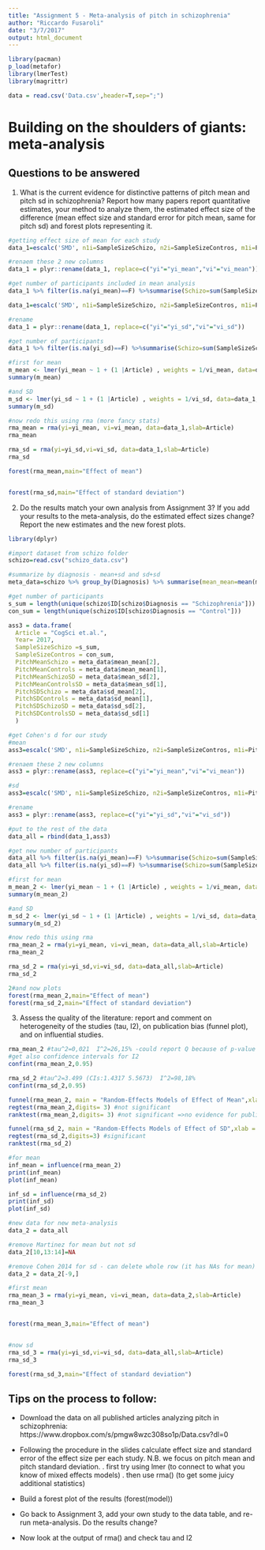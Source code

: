 ```yaml
---
title: "Assignment 5 - Meta-analysis of pitch in schizophrenia"
author: "Riccardo Fusaroli"
date: "3/7/2017"
output: html_document
---
```


```r
library(pacman)
p_load(metafor)
library(lmerTest)
library(magrittr)

data = read.csv('Data.csv',header=T,sep=";")
```

# Building on the shoulders of giants: meta-analysis

## Questions to be answered

1. What is the current evidence for distinctive patterns of pitch mean and pitch sd in schizophrenia? Report how many papers report quantitative estimates, your method to analyze them, the estimated effect size of the difference (mean effect size and standard error for pitch mean, same for pitch sd) and forest plots representing it. 

```r
#getting effect size of mean for each study
data_1=escalc('SMD', n1i=SampleSizeSchizo, n2i=SampleSizeContros, m1i=PitchMeanSchizo, m2i=PitchMeanControls, sd1i=PitchMeanSchizoSD, sd2i=PitchMeanControlsSD, data = data)

#renaem these 2 new columns
data_1 = plyr::rename(data_1, replace=c("yi"="yi_mean","vi"="vi_mean"))

#get number of participants included in mean analysis
data_1 %>% filter(is.na(yi_mean)==F) %>%summarise(Schizo=sum(SampleSizeSchizo),Controls=sum(SampleSizeContros))
```

```r
data_1=escalc('SMD', n1i=SampleSizeSchizo, n2i=SampleSizeContros, m1i=PitchSDSchizo, m2i=PitchSDControls, sd1i=PitchSDSchizoSD, sd2i=PitchSDControlsSD, data = data_1)

#rename
data_1 = plyr::rename(data_1, replace=c("yi"="yi_sd","vi"="vi_sd"))

#get number of participants
data_1 %>% filter(is.na(yi_sd)==F) %>%summarise(Schizo=sum(SampleSizeSchizo),Controls=sum(SampleSizeContros))
```

```r
#first for mean
m_mean <- lmer(yi_mean ~ 1 + (1 |Article) , weights = 1/vi_mean, data=data_1, control=lmerControl(check.nobs.vs.nlev="ignore", check.nobs.vs.nRE="ignore",calc.derivs = FALSE))
summary(m_mean)

#and SD
m_sd <- lmer(yi_sd ~ 1 + (1 |Article) , weights = 1/vi_sd, data=data_1, control=lmerControl(check.nobs.vs.nlev="ignore", check.nobs.vs.nRE="ignore"))
summary(m_sd)

#now redo this using rma (more fancy stats)
rma_mean = rma(yi=yi_mean, vi=vi_mean, data=data_1,slab=Article)
rma_mean

rma_sd = rma(yi=yi_sd,vi=vi_sd, data=data_1,slab=Article)
rma_sd
```

```r
forest(rma_mean,main="Effect of mean")


forest(rma_sd,main="Effect of standard deviation")
```


2. Do the results match your own analysis from Assignment 3? If you add your results to the meta-analysis, do the estimated effect sizes change? Report the new estimates and the new forest plots.

```r
library(dplyr)

#import dataset from schizo folder
schizo=read.csv("schizo_data.csv")

#summarize by diagnosis - mean+sd and sd+sd
meta_data=schizo %>% group_by(Diagnosis) %>% summarise(mean_mean=mean(mean),mean_sd=sd(mean),sd_mean=mean(sd),sd_sd=sd(sd))

#get number of participants
s_sum = length(unique(schizo$ID[schizo$Diagnosis == "Schizophrenia"]))
con_sum = length(unique(schizo$ID[schizo$Diagnosis == "Control"]))

ass3 = data.frame(
  Article = "CogSci et.al.",
  Year= 2017,
  SampleSizeSchizo =s_sum,
  SampleSizeContros = con_sum,
  PitchMeanSchizo = meta_data$mean_mean[2],
  PitchMeanControls = meta_data$mean_mean[1],
  PitchMeanSchizoSD = meta_data$mean_sd[2],
  PitchMeanControlsSD = meta_data$mean_sd[1],
  PitchSDSchizo = meta_data$sd_mean[2],
  PitchSDControls = meta_data$sd_mean[1],
  PitchSDSchizoSD = meta_data$sd_sd[2],
  PitchSDControlsSD = meta_data$sd_sd[1]
  )

```


```r
#get Cohen's d for our study
#mean
ass3=escalc('SMD', n1i=SampleSizeSchizo, n2i=SampleSizeContros, m1i=PitchMeanSchizo, m2i=PitchMeanControls, sd1i=PitchMeanSchizoSD, sd2i=PitchMeanControlsSD, data = ass3)

#renaem these 2 new columns
ass3 = plyr::rename(ass3, replace=c("yi"="yi_mean","vi"="vi_mean"))

#sd
ass3=escalc('SMD', n1i=SampleSizeSchizo, n2i=SampleSizeContros, m1i=PitchSDSchizo, m2i=PitchSDControls, sd1i=PitchSDSchizoSD, sd2i=PitchSDControlsSD, data = ass3)

#rename
ass3 = plyr::rename(ass3, replace=c("yi"="yi_sd","vi"="vi_sd"))

#put to the rest of the data
data_all = rbind(data_1,ass3)

#get new number of participants
data_all %>% filter(is.na(yi_mean)==F) %>%summarise(Schizo=sum(SampleSizeSchizo),Controls=sum(SampleSizeContros))
data_all %>% filter(is.na(yi_sd)==F) %>%summarise(Schizo=sum(SampleSizeSchizo),Controls=sum(SampleSizeContros))
```

```r
#first for mean
m_mean_2 <- lmer(yi_mean ~ 1 + (1 |Article) , weights = 1/vi_mean, data=data_all, control=lmerControl(check.nobs.vs.nlev="ignore", check.nobs.vs.nRE="ignore"))
summary(m_mean_2)

#and SD
m_sd_2 <- lmer(yi_sd ~ 1 + (1 |Article) , weights = 1/vi_sd, data=data_all, control=lmerControl(check.nobs.vs.nlev="ignore", check.nobs.vs.nRE="ignore"))
summary(m_sd_2)

#now redo this using rma
rma_mean_2 = rma(yi=yi_mean, vi=vi_mean, data=data_all,slab=Article)
rma_mean_2

rma_sd_2 = rma(yi=yi_sd,vi=vi_sd, data=data_all,slab=Article)
rma_sd_2

2#and now plots
forest(rma_mean_2,main="Effect of mean")
forest(rma_sd_2,main="Effect of standard deviation")

```


3. Assess the quality of the literature: report and comment on heterogeneity of the studies (tau, I2), on publication bias (funnel plot), and on influential studies.

```r
rma_mean_2 #tau^2=0,021  I^2=26,15% -could report Q because of p-value
#get also confidence intervals for I2
confint(rma_mean_2,0.95)

rma_sd_2 #tau^2=3.499 (CIs:1.4317 5.5673)  I^2=98,18%
confint(rma_sd_2,0.95)
```

```r
funnel(rma_mean_2, main = "Random-Effects Models of Effect of Mean",xlab = "Standardized Mean Difference")
regtest(rma_mean_2,digits= 3) #not significant
ranktest(rma_mean_2,digits= 3) #not significant =>no evidence for publication bias

funnel(rma_sd_2, main = "Random-Effects Models of Effect of SD",xlab = "Standardized Mean Difference") #this looks super bad
regtest(rma_sd_2,digits=3) #significant
ranktest(rma_sd_2)
```


```r
#for mean
inf_mean = influence(rma_mean_2)
print(inf_mean)
plot(inf_mean) 

inf_sd = influence(rma_sd_2)
print(inf_sd)
plot(inf_sd) 

#new data for new meta-analysis
data_2 = data_all

#remove Martinez for mean but not sd
data_2[10,13:14]=NA

#remove Cohen 2014 for sd - can delete whole row (it has NAs for mean)
data_2 = data_2[-9,]
```

```r
#first mean
rma_mean_3 = rma(yi=yi_mean, vi=vi_mean, data=data_2,slab=Article)
rma_mean_3


forest(rma_mean_3,main="Effect of mean")


#now sd
rma_sd_3 = rma(yi=yi_sd,vi=vi_sd, data=data_all,slab=Article)
rma_sd_3

forest(rma_sd_3,main="Effect of standard deviation")
```




## Tips on the process to follow:

- Download the data on all published articles analyzing pitch in schizophrenia: https://www.dropbox.com/s/pmgw8wzc308so1p/Data.csv?dl=0
- Following the procedure in the slides calculate effect size and standard error of the effect size per each study. N.B. we focus on pitch mean and pitch standard deviation.
 . first try using lmer (to connect to what you know of mixed effects models)
 . then use rma() (to get some juicy additional statistics)

- Build a forest plot of the results (forest(model))
 
- Go back to Assignment 3, add your own study to the data table, and re-run meta-analysis. Do the results change?

- Now look at the output of rma() and check tau and I2
